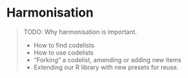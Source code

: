# Harmonisation

> TODO: Why harmonisation is important.
> 
> - How to find codelists
> - How to use codelists
> - "Forking" a codelist, amending or adding new items
> - Extending our R library with new presets for reuse.
